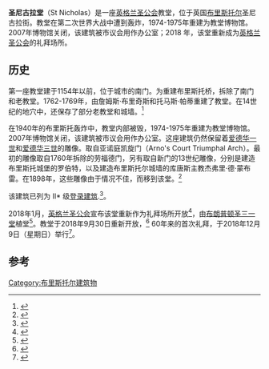 {{Infobox church
| name                   = 圣尼古拉堂
| image                  = St Nicholas Bristol.jpg
| coordinates            = {{coord|51.4536|-2.5929|display=inline,title}}
| location               = [[布里斯托尔|布里斯托尔]]
| country                = 英格兰
| denomination           = [[英格兰圣公会|英格兰圣公会]]
| website                = https://stnicholasbristol.org
| architect              = 詹姆斯 ·布里奇斯、托马斯·帕蒂
| architectural type     = 哥特复兴
| completed date         = 1769
| diocese                = 布里斯托尔教区
| priest                 = 托比 · 弗林特
| asstpriest             = 吉尔 · 弗林特
}}
'''圣尼古拉堂'''（St Nicholas）是一座[[英格兰圣公会|英格兰圣公会]]教堂，位于英国[[布里斯托尔|布里斯托尔]]圣尼古拉街。教堂在第二次世界大战中遭到轰炸，1974-1975年重建为教堂博物馆。2007年博物馆关闭，该建筑被市议会用作办公室；2018 年，该堂重新成为[[英格兰圣公会|英格兰圣公会]]的礼拜场所。

==历史==
第一座教堂建于1154年以前，位于城市的南门。为重建布里斯托桥，拆除了南门和老教堂。1762-1769年，由詹姆斯·布里奇斯和托马斯·帕蒂重建了教堂。在14世纪的地穴中，还保存了部分老教堂和城墙。<ref name="Brace">{{cite book |last=Brace |first=Keith |title=Portrait of Bristol |year=1996 |publisher=Robert Hale |location=London |isbn=0-7091-5435-6 }}</ref>

在1940年的布里斯托轰炸中，教堂内部被毁，1974-1975年重建为教堂博物馆。2007年博物馆关闭，该建筑被市议会用作办公室。这座建筑仍然保留着[[爱德华一世|爱德华一世]]和[[爱德华三世|爱德华三世]]的雕像。取自亚诺庭凯旋门（Arno's Court Triumphal Arch）。最初的雕像取自1760年拆除的劳福德门，另有取自新门的13世纪雕像，分别是建造布里斯托城堡的罗伯特，以及建造布里斯托尔城墙的库唐斯主教杰弗里·德·蒙布雷。在1898年，这些雕像由于情况不佳，而移到该堂。<ref>{{cite web | title=Four figures on Arno's Gateway | work=Public Monument and Sculpture Association National Recording Project | url=http://www.pmsa.org.uk/pmsa-database/12427/ | archive-url=https://web.archive.org/web/20150924074620/http://www.pmsa.org.uk/pmsa-database/12427/ | archive-date=2015-09-24 | access-date=8 March 2015 | dead-url=yes }}</ref>

该建筑已列为 II* 级[[登录建筑|登录建筑]].<ref>{{NHLE | desc=City Museum, former Church of St Nicholas  | num=1202553 | accessdate=8 March 2015}}</ref>。

2018年1月，[[英格兰圣公会|英格兰圣公会]]宣布该堂重新作为礼拜场所开放<ref>{{cite news|url=https://www.bbc.co.uk/news/uk-england-bristol-42788072|title=St Nicholas Church closed since World War Two to reopen|work=BBC News|date=25 January 2018|access-date=25 January 2018|archive-date=2020-08-05|archive-url=https://web.archive.org/web/20200805172254/https://www.bbc.co.uk/news/uk-england-bristol-42788072|dead-url=no}}</ref>，由[[布朗普顿圣三一堂|布朗普顿圣三一堂]]植堂<ref>{{cite web |title=St Nicholas – a "resourcing church" for Bristol |url=https://www.bristol.anglican.org/bristol_resourcing_church/ |website=Diocese of Bristol |access-date=11 July 2018 |archive-date=2018-07-12 |archive-url=https://web.archive.org/web/20180712024453/https://www.bristol.anglican.org/bristol_resourcing_church/ |dead-url=no }}</ref>。教堂于2018年9月30日重新开放，<ref>{{cite web|url=https://www.bristol.anglican.org/news/2018/09/25/reopened-church-celebrates-work-help-citys-disadvantaged/|title=Church reimagined for new generation as doors reopen after 60 years|publisher=Bristol Anglican|date=29 September 2018|accessdate=2020-12-22|archive-date=2018-10-07|archive-url=https://web.archive.org/web/20181007223148/https://www.bristol.anglican.org/news/2018/09/25/reopened-church-celebrates-work-help-citys-disadvantaged/|dead-url=no}}</ref> 60年来的首次礼拜，于2018年12月9日（星期日）举行<ref>{{cite web |title=Bristol church hosts first service in 60 years |url=https://www.bbc.co.uk/news/uk-england-bristol-46473500 |publisher=BBC |access-date=11 December 2018 |archive-date=2019-04-04 |archive-url=https://web.archive.org/web/20190404184226/https://www.bbc.co.uk/news/uk-england-bristol-46473500 |dead-url=no }}</ref>。

==参考==
{{Reflist}}
[[Category:布里斯托尔建筑物|Category:布里斯托尔建筑物]]